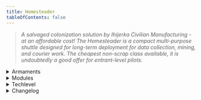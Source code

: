 ```yaml
---
title: Homesteader
tableOfContents: false
---
```


> *A salvaged colonization solution by Ihijerka Civilian Manufacturing - at an affordable cost! The Homesteader is a compact multi-purpose shuttle designed for long-term deployment for data collection, mining, and courier work. The cheapest non-scrap class available, it is undoubtedly a good offer for entrant-level pilots.*

<details>
<summary>Armaments</summary>
* N/A
</details>

<details>
<summary>Modules</summary>
* N/A
</details>

<details>
<summary>Techlevel</summary>
> <TechLevel tech='Civilian' />
</details>

<details>
<summary>Changelog</summary>
* 08/18/2024
    * Remaps the Homesteader slightly so that its main thrusters have acess to space and it has more useful utilities overall. Also addresses various connectivity issues with it.
</details>